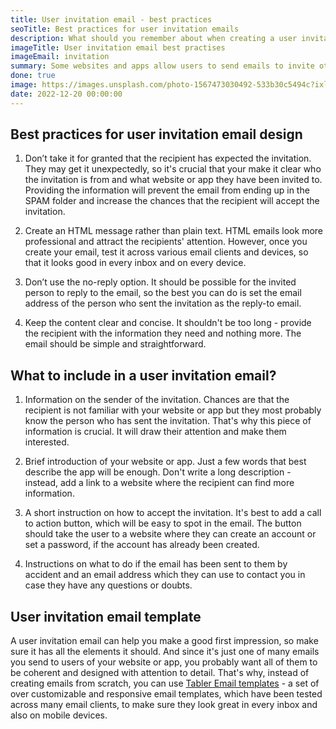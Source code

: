 ```yaml
---
title: User invitation email - best practices
seoTitle: Best practices for user invitation emails
description: What should you remember about when creating a user invitation email? Find out best practices for user invitation emails in the article.
imageTitle: User invitation email best practises
imageEmail: invitation
summary: Some websites and apps allow users to send emails to invite other people to join in. If yours is one of them, make sure your invitation email is done right, as it's more important than it may seem. For many people, opening the email will be the first time they come into contact with your app. And as you know, first impression matters. There are a few rules you should stick to, if you want your email to make a good first impression and encourage the recipients to sign up. What are they? Find out below.
done: true
image: https://images.unsplash.com/photo-1567473030492-533b30c5494c?ixlib=rb-4.0.3&ixid=MnwxMjA3fDB8MHxwaG90by1wYWdlfHx8fGVufDB8fHx8&auto=format&fit=crop&w=1216&h=400&q=80
date: 2022-12-20 00:00:00
---
```


## Best practices for user invitation email design

<GuideImage src="/img/tabler-emails/screenshots/invitation-full.png" width={480} height={624} description="Sample email you can find in the Tabler Emails package"/>

1. Don’t take it for granted that the recipient has expected the invitation. They may get it unexpectedly, so it's crucial that your make it clear who the invitation is from and what website or app they have been invited to. Providing the information will prevent the email from ending up in the SPAM folder and increase the chances that the recipient will accept the invitation.

2. Create an HTML message rather than plain text. HTML emails look more professional and attract the recipients' attention. However, once you create your email, test it across various email clients and devices, so that it looks good in every inbox and on every device.

3. Don’t use the no-reply option. It should be possible for the invited person to reply to the email, so the best you can do is set the email address of the person who sent the invitation as the reply-to email.

4. Keep the content clear and concise. It shouldn't be too long - provide the recipient with the information they need and nothing more. The email should be simple and straightforward.

## What to include in a user invitation email?

1. Information on the sender of the invitation. Chances are that the recipient is not familiar with your website or app but they most probably know the person who has sent the invitation. That's why this piece of information is crucial. It will draw their attention and make them interested.

2. Brief introduction of your website or app. Just a few words that best describe the app will be enough. Don't write a long description - instead, add a link to a website where the recipient can find more information.

3. A short instruction on how to accept the invitation. It's best to add a call to action button, which will be easy to spot in the email. The button should take the user to a website where they can create an account or set a password, if the account has already been created.

4. Instructions on what to do if the email has been sent to them by accident and an email address which they can use to contact you in case they have any questions or doubts.

## User invitation email template

A user invitation email can help you make a good first impression, so make sure it has all the elements it should. And since it's just one of many emails you send to users of your website or app, you probably want all of them to be coherent and designed with attention to detail. That's why, instead of creating emails from scratch, you can use [Tabler Email templates](/emails) - a set of over <EmailsCount /> customizable and responsive email templates, which have been tested across many email clients, to make sure they look great in every inbox and also on mobile devices.
